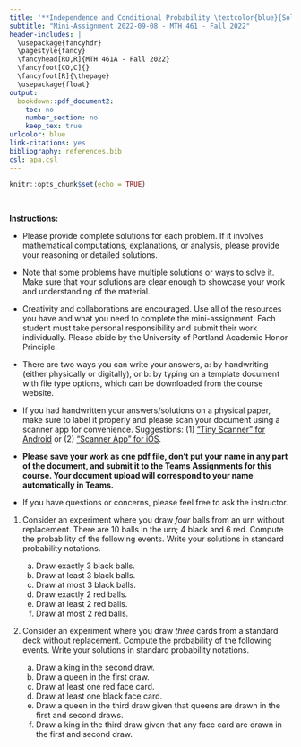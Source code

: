 ```yaml
---
title: '**Independence and Conditional Probability \textcolor{blue}{Solutions}**'
subtitle: "Mini-Assignment 2022-09-08 - MTH 461 - Fall 2022"
header-includes: |
  \usepackage{fancyhdr}
  \pagestyle{fancy}
  \fancyhead[RO,R]{MTH 461A - Fall 2022}
  \fancyfoot[CO,C]{}
  \fancyfoot[R]{\thepage}
  \usepackage{float}
output:
  bookdown::pdf_document2:
    toc: no
    number_section: no
    keep_tex: true
urlcolor: blue
link-citations: yes
bibliography: references.bib
csl: apa.csl
---
```


```r
knitr::opts_chunk$set(echo = TRUE)
```

\

**Instructions:**
 
 * Please provide complete solutions for each problem. If it involves mathematical computations, explanations, or analysis, please provide your reasoning or detailed solutions.
 
 * Note that some problems have multiple solutions or ways to solve it. Make sure that your solutions are clear enough to showcase your work and understanding of the material.
 
 * Creativity and collaborations are encouraged. Use all of the resources you have and what you need to complete the mini-assignment. Each student must take personal responsibility and submit their work individually. Please abide by the University of Portland Academic Honor Principle.
 
 * There are two ways you can write your answers, a: by handwriting (either physically or digitally), or b: by typing on a template document with file type options, which can be downloaded from the course website.
 
 * If you had handwritten your answers/solutions on a physical paper, make sure to label it properly and please scan your document using a scanner app for convenience. Suggestions: (1) ["Tiny Scanner" for Android](https://play.google.com/store/apps/details?id=com.appxy.tinyscanner&hl=en_US&gl=US){target="_blank"} or (2) ["Scanner App" for iOS](https://apps.apple.com/us/app/scanner-app-scan-pdf-document/id595563753){target="_blank"}.
 
 * **Please save your work as one pdf file, don't put your name in any part of the document, and submit it to the Teams Assignments for this course. Your document upload will correspond to your name automatically in Teams.**
 
 * If you have questions or concerns, please feel free to ask the instructor.

\newpage

1. Consider an experiment where you draw *four* balls from an urn without replacement. There are 10 balls in the urn; 4 black and 6 red. Compute the probability of the following events. Write your solutions in standard probability notations.

    a. Draw exactly 3 black balls.
    b. Draw at least 3 black balls.
    c. Draw at most 3 black balls.
    d. Draw exactly 2 red balls.
    e. Draw at least 2 red balls.
    f. Draw at most 2 red balls.
    
2. Consider an experiment where you draw *three* cards from a standard deck without replacement. Compute the probability of the following events. Write your solutions in standard probability notations.

    a. Draw a king in the second draw.
    b. Draw a queen in the first draw.
    c. Draw at least one red face card.
    d. Draw at least one black face card.
    e. Draw a queen in the third draw given that queens are drawn in the first and second draws.
    f. Draw a king in the third draw given that any face card are drawn in the first and second draw.
  
